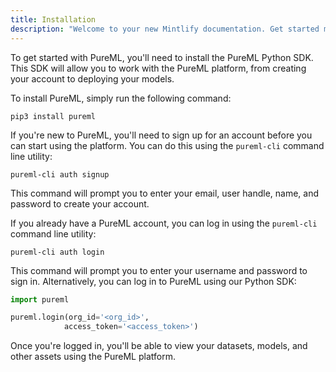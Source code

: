 ```yaml
---
title: Installation
description: "Welcome to your new Mintlify documentation. Get started making it yours."
---
```


To get started with PureML, you'll need to install the PureML Python SDK. This SDK will allow you to work with the PureML platform, from creating your account to deploying your models.

To install PureML, simply run the following command:

```
pip3 install pureml
```

If you're new to PureML, you'll need to sign up for an account before you can start using the platform. You can do this using the `pureml-cli` command line utility:

```
pureml-cli auth signup
```

This command will prompt you to enter your email, user handle, name, and password to create your account.

If you already have a PureML account, you can log in using the `pureml-cli` command line utility:

```
pureml-cli auth login
```

This command will prompt you to enter your username and password to sign in. Alternatively, you can log in to PureML using our Python SDK:

```python
import pureml

pureml.login(org_id='<org_id>',
            access_token='<access_token>')
```

Once you're logged in, you'll be able to view your datasets, models, and other assets using the PureML platform.
